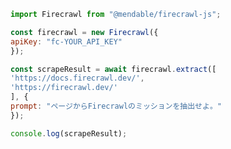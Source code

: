 ```js Node
import Firecrawl from "@mendable/firecrawl-js";

const firecrawl = new Firecrawl({
apiKey: "fc-YOUR_API_KEY"
});

const scrapeResult = await firecrawl.extract([
'https://docs.firecrawl.dev/',
'https://firecrawl.dev/'
], {
prompt: "ページからFirecrawlのミッションを抽出せよ。"
});

console.log(scrapeResult);
```
